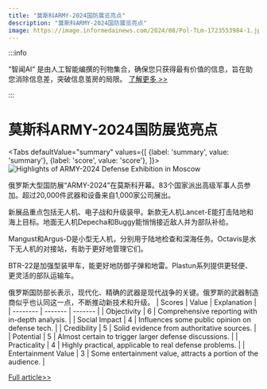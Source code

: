 ```yaml
---
title: "莫斯科ARMY-2024国防展览亮点"
description: "莫斯科ARMY-2024国防展览亮点"
image: https://image.informedainews.com/2024/08/Pol-TLm-1723553984-1.jpg
---
```



:::info

“智闻AI“ 是由人工智能编撰的刊物集合，确保您只获得最有价值的信息，旨在助您消除信息差，突破信息茧房的局限。  [了解更多 >>](/)

:::

# 莫斯科ARMY-2024国防展览亮点


<Tabs
	defaultValue="summary"
	values={[
	{label: 'summary', value: 'summary'},
	{label: 'score', value: 'score'},
]}>
<TabItem value="summary">
<img
  src="https://image.informedainews.com/2024/08/Pol-TLm-1723553984-1.jpg"
  alt="Highlights of ARMY-2024 Defense Exhibition in Moscow"
/>



俄罗斯大型国防展“ARMY-2024”在莫斯科开幕。83个国家派出高级军事人员参加。超过20,000件武器和设备来自1,000家公司展出。

新展品重点包括无人机、电子战和升级装甲。新款无人机Lancet-E能打击陆地和海上目标。地面无人机Depecha和Buggy能悄悄接近敌人并为部队补给。

Mangust和Argus-D是小型无人机，分别用于陆地检查和深海任务。Octavis是水下无人机的对接站，有助于更好地管理它们。

BTR-22是加强型装甲车，能更好地防御子弹和地雷。Plastun系列提供更轻便、更灵活的部队运输车。

俄罗斯国防部长表示，现代化、精确的武器是现代战争的关键。俄罗斯的武器制造商似乎也认同这一点，不断推动新技术和升级。
</TabItem>
<TabItem value="score">
	| Scores     | Value   | Explanation |
	| -------- | ------- | ------- |
	| Objectivity  | 6    | Comprehensive reporting with in-depth analysis.    |
	| Social Impact | 4     | Influences some public opinion on defense tech.    |
	| Credibility    | 5    | Solid evidence from authoritative sources.    |
	| Potential    | 5    | Almost certain to trigger larger defense discussions.    |
	| Practicality    | 4    | Highly practical, applicable to real defense problems.    |
	| Entertainment Value    | 3    | Some entertainment value, attracts a portion of the audience.    |
</TabItem>
</Tabs>

[Full article>>](https://sputniknews.com/20240812/from-lancets-and-super-pantsirs-to-small-missile-subs-and-drone-docks-whats-new-at-army-2024-1119737530.html)
